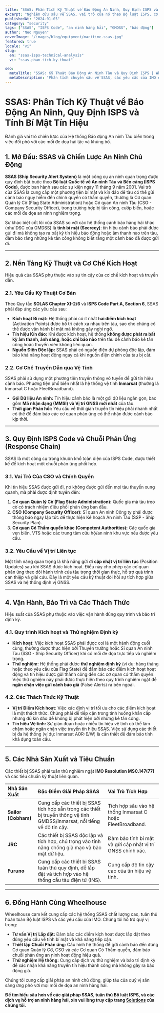 ```yaml
---
title: "SSAS: Phân Tích Kỹ Thuật về Báo Động An Ninh, Quy Định ISPS và Tính Bí Mật Tín Hiệu"
excerpt: "Nghiên cứu sâu về SSAS, vai trò của nó theo Bộ luật ISPS, cơ chế kích hoạt và truyền dẫn tín hiệu bí mật, và các yêu cầu về tính khả dụng và tuân thủ."
publishedAt: "2024-01-05"
category: "security"
tags: ["SSAS", "ISPS Code", "an ninh hàng hải", "GMDSS", "báo động"]
author: "Neo Nguyen"
coverImage: "/images/blog/equipment/maritime-ssas.jpg"
featured: true
locale: "vi"
slug:
  en: "ssas-isps-technical-analysis"
  vi: "ssas-phan-tich-ky-thuat"

seo:
  metaTitle: "SSAS: Kỹ Thuật Báo Động An Ninh Tàu và Quy Định ISPS | Wheelhouse"
  metaDescription: "Phân tích chuyên sâu về SSAS, các yêu cầu của IMO đối với hệ thống, cơ chế truyền dẫn qua Inmarsat và tầm quan trọng của tính bí mật trong các tình huống an ninh."
---
```


# SSAS: Phân Tích Kỹ Thuật về Báo Động An Ninh, Quy Định ISPS và Tính Bí Mật Tín Hiệu

<p className="text-xl text-gray-500 italic mb-8">
  Đánh giá vai trò chiến lược của Hệ thống Báo động An ninh Tàu biển trong việc
  đối phó với các mối đe dọa hải tặc và khủng bố.
</p>

## 1. Mở Đầu: SSAS và Chiến Lược An Ninh Chủ Động

**SSAS (Ship Security Alert System)** là một công cụ an ninh quan trọng được quy định bắt buộc theo **Bộ luật Quốc tế về An ninh Tàu và Bến cảng (ISPS Code)**, được ban hành sau các sự kiện ngày 11 tháng 9 năm 2001. Vai trò của SSAS là cung cấp một phương tiện bí mật và kín đáo để tàu có thể gửi cảnh báo nguy hiểm đến chính quyền có thẩm quyền, thường là Cơ quan Quản lý Cờ (Flag State Administration) hoặc Cơ quan An ninh Tàu (CSO - Company Security Officer), trong trường hợp bị tấn công, cướp biển, hoặc các mối đe dọa an ninh nghiêm trọng.

Sự khác biệt cốt lõi của SSAS so với các hệ thống cảnh báo hàng hải khác (như DSC của GMDSS) là **tính bí mật (Secrecy)**: tín hiệu cảnh báo phải được gửi đi mà không tạo ra bất kỳ tín hiệu báo động hoặc âm thanh nào trên tàu, đảm bảo rằng những kẻ tấn công không biết rằng một cảnh báo đã được gửi đi.

---

## 2. Nền Tảng Kỹ Thuật và Cơ Chế Kích Hoạt

Hiệu quả của SSAS phụ thuộc vào sự tin cậy của cơ chế kích hoạt và truyền dẫn.

### 2.1. Yêu Cầu Kỹ Thuật Cơ Bản

Theo Quy tắc **SOLAS Chapter XI-2/6** và **ISPS Code Part A, Section 6**, SSAS phải đáp ứng các yêu cầu sau:

- **Kích hoạt Bí mật:** Hệ thống phải có ít nhất **hai điểm kích hoạt** (Activation Points) được bố trí cách xa nhau trên tàu, sao cho chúng có thể được vận hành bí mật mà không gây nghi ngờ.
- **Tín hiệu Kín đáo:** Khi được kích hoạt, hệ thống **không được phát ra bất kỳ âm thanh, ánh sáng, hoặc chỉ báo nào** trên tàu để cảnh báo kẻ tấn công hoặc thuyền viên không liên quan.
- **Nguồn Điện Độc lập:** SSAS phải có nguồn điện dự phòng độc lập, đảm bảo khả năng hoạt động ngay cả khi nguồn điện chính của tàu bị cắt.

### 2.2. Cơ Chế Truyền Dẫn qua Vệ Tinh

SSAS phải sử dụng một phương tiện truyền thông vô tuyến để gửi tín hiệu cảnh báo. Phương tiện phổ biến nhất là hệ thống vệ tinh **Inmarsat** (thường là Inmarsat C hoặc FleetBroadband).

- **Gói Dữ liệu An ninh:** Tín hiệu cảnh báo là một gói dữ liệu ngắn gọn, bao gồm **Mã nhận dạng (MMSI) và Vị trí GNSS mới nhất** của tàu.
- **Thời gian Phản hồi:** Yêu cầu về thời gian truyền tín hiệu phải nhanh nhất có thể để đảm bảo các cơ quan phản ứng có thể nhận được cảnh báo kịp thời.

---

## 3. Quy Định ISPS Code và Chuỗi Phản Ứng (Response Chain)

SSAS là một công cụ trong khuôn khổ toàn diện của ISPS Code, được thiết kế để kích hoạt một chuỗi phản ứng phối hợp.

### 3.1. Vai Trò Của CSO và Chính Quyền

Khi tín hiệu SSAS được gửi đi, nó không được gửi đến mọi tàu thuyền xung quanh, mà phải được định tuyến đến:

1.  **Cơ quan Quản lý Cờ (Flag State Administration):** Quốc gia mà tàu treo cờ có trách nhiệm điều phối phản ứng ban đầu.
2.  **CSO (Company Security Officer):** Sĩ quan An ninh Công ty phải được thông báo ngay lập tức để thực hiện Kế hoạch An ninh Tàu (SSP - Ship Security Plan).
3.  **Cơ quan Có Thẩm quyền khác (Competent Authorities):** Các quốc gia ven biển, VTS hoặc các trung tâm cứu hộ/an ninh khu vực nếu được yêu cầu.

### 3.2. Yêu Cầu về Vị trí Liên tục

Một tính năng quan trọng là khả năng gửi đi **cập nhật vị trí liên tục** (Position Updates) sau khi SSAS được kích hoạt. Điều này cho phép các cơ quan phản ứng theo dõi hành trình của tàu trong thời gian thực, hỗ trợ quá trình can thiệp và giải cứu. Đây là một yêu cầu kỹ thuật đòi hỏi sự tích hợp giữa SSAS và hệ thống định vị GNSS.

---

## 4. Vận Hành, Bảo Trì và Các Thách Thức

Hiệu suất của SSAS phụ thuộc vào việc vận hành đúng quy trình và bảo trì định kỳ.

### 4.1. Quy trình Kích hoạt và Thử nghiệm Định kỳ

- **Kích hoạt:** Việc kích hoạt SSAS phải được coi là một hành động cuối cùng, thường được thực hiện bởi Thuyền trưởng hoặc Sĩ quan An ninh Tàu (SSO - Ship Security Officer) khi có mối đe dọa trực tiếp và nghiêm trọng.
- **Thử nghiệm:** Hệ thống phải được **thử nghiệm định kỳ** (ví dụ: hàng tháng hoặc theo yêu cầu của Flag State) để đảm bảo các điểm kích hoạt hoạt động và tín hiệu được gửi thành công đến các cơ quan có thẩm quyền. Việc thử nghiệm này phải được thực hiện theo quy trình nghiêm ngặt để **ngăn chặn việc gửi cảnh báo giả** (False Alerts) ra bên ngoài.

### 4.2. Các Thách Thức Kỹ Thuật

- **Vị trí Điểm Kích hoạt:** Việc xác định vị trí tối ưu cho các điểm kích hoạt là một thách thức. Chúng phải dễ tiếp cận trong tình huống khẩn cấp nhưng đủ kín đáo để không bị phát hiện bởi những kẻ tấn công.
- **Tín hiệu Vệ tinh:** Sự gián đoạn hoặc nhiễu tín hiệu vệ tinh có thể làm chậm hoặc ngăn chặn việc truyền tín hiệu SSAS. Việc sử dụng các thiết bị đa hệ thống (ví dụ: Inmarsat AOR-E/W) là cần thiết để đảm bảo tính khả dụng toàn cầu.

---

## 5. Các Nhà Sản Xuất và Tiêu Chuẩn

Các thiết bị SSAS phải tuân thủ nghiêm ngặt **IMO Resolution MSC.147(77)** và các tiêu chuẩn kỹ thuật liên quan.

| Nhà Sản Xuất        | Đặc Điểm Giải Pháp SSAS                                                                                                  | Vai Trò Tích Hợp                                           |
| :------------------ | :----------------------------------------------------------------------------------------------------------------------- | :--------------------------------------------------------- |
| **Sailor (Cobham)** | Cung cấp các thiết bị SSAS tích hợp sẵn trong các thiết bị truyền thông vệ tinh GMDSS/Inmarsat, nổi tiếng về độ tin cậy. | Tích hợp sâu vào hệ thống Inmarsat C hoặc FleetBroadband.  |
| **JRC**             | Các thiết bị SSAS độc lập và tích hợp, chú trọng vào tính năng chống giả mạo và bảo mật dữ liệu.                         | Đảm bảo tính bí mật và gửi cập nhật vị trí GNSS chính xác. |
| **Furuno**          | Cung cấp các thiết bị SSAS tuân thủ quy định, dễ lắp đặt và tích hợp vào hệ thống cầu tàu điện tử (INS).                 | Cung cấp độ tin cậy cao của tín hiệu vệ tinh.              |

---

## 6. Đồng Hành Cùng Wheelhouse

Wheelhouse cam kết cung cấp các hệ thống SSAS chất lượng cao, tuân thủ hoàn toàn Bộ luật ISPS và các yêu cầu của IMO. Chúng tôi hỗ trợ quý vị trong:

- **Tư vấn Vị trí Lắp đặt:** Đảm bảo các điểm kích hoạt được lắp đặt theo đúng yêu cầu về tính bí mật và khả năng tiếp cận.
- **Thiết lập Chuỗi Phản ứng:** Cấu hình hệ thống để gửi cảnh báo đến đúng Cơ quan Quản lý Cờ, CSO và các Cơ quan Có Thẩm quyền, đảm bảo chuỗi phản ứng an ninh hoạt động hiệu quả.
- **Thử nghiệm Hệ thống:** Cung cấp dịch vụ thử nghiệm và bảo trì định kỳ để xác nhận khả năng truyền tín hiệu thành công mà không gây ra báo động giả.

Chúng tôi cung cấp giải pháp an ninh chủ động, giúp tàu của quý vị sẵn sàng ứng phó với mọi mối đe dọa an ninh hàng hải.

**Để tìm hiểu sâu hơn về các giải pháp SSAS, tuân thủ Bộ luật ISPS, và các dịch vụ hỗ trợ an ninh hàng hải, xin vui lòng truy cập trang [Solutions](/solutions) của chúng tôi.**
